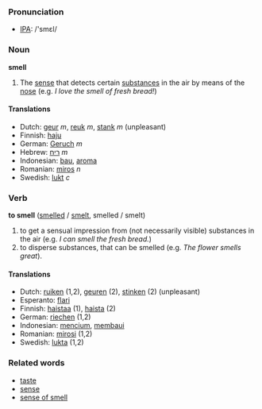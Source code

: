 === Pronunciation ===
*[[w:IPA|IPA]]: /'smεl/

=== Noun ===
'''smell'''
# The [[sense]] that detects certain [[substance]]s in the air by means of the [[nose]] (e.g. ''I love the smell of fresh bread!'')

==== Translations ====
*Dutch: [[geur]] ''m'', [[reuk]] ''m'', [[stank]] ''m'' (unpleasant)
*Finnish: [[haju]]
*German: [[Geruch]] ''m''
*Hebrew: [[ריח]] ''m''
*Indonesian: [[bau]], [[aroma]]
*Romanian: [[miros]] ''n''
*Swedish: [[lukt]] ''c''

=== Verb === 
'''to smell''' ([[smelled]] / [[smelt]], smelled / smelt)

# to get a sensual impression from (not necessarily visible) substances in the air  (e.g. ''I can smell the fresh bread.'')
# to disperse substances, that can be smelled (e.g. ''The flower smells great'').

==== Translations====
*Dutch: [[ruiken]] (1,2), [[geuren]] (2), [[stinken]] (2) (unpleasant)
*Esperanto: [[flari]]
*Finnish: [[haistaa]] (1), [[haista]] (2)
*German: [[riechen]] (1,2)
*Indonesian: [[cium|mencium]], [[bau|membaui]]
*Romanian: [[mirosi]] (1,2)
*Swedish: [[lukta]] (1,2)

===Related words===
*[[taste]]
*[[sense]]
*[[sense of smell]]